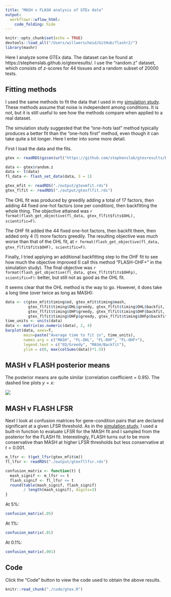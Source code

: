 ```yaml
---
title: "MASH v FLASH analysis of GTEx data"
output: 
  workflowr::wflow_html:
    code_folding: hide
---
```


```r
knitr::opts_chunk$set(echo = TRUE)
devtools::load_all("/Users/willwerscheid/GitHub/flashr2/")
library(mashr)
```

Here I analyze some GTEx data. The dataset can be found at https://stephenslab.github.io/gtexresults/. I use the "random.z" dataset, which consists of $z$-scores for 44 tissues and a random subset of 20000 tests.

## Fitting methods

I used the same methods to fit the data that I used in my [simulation study](MASHvFLASHsims.html). These methods assume that noise is independent among conditions. It is not, but it is still useful to see how the methods compare when applied to a real dataset. 

The simulation study suggested that the "one-hots last" method typically produces a better fit than the "one-hots first" method, even though it can take quite a bit longer. Here I enter into some more detail.

First I load the data and the fits.

```r
gtex <- readRDS(gzcon(url("https://github.com/stephenslab/gtexresults/blob/master/data/MatrixEQTLSumStats.Portable.Z.rds?raw=TRUE")))

data <- gtex$random.z
data <- t(data)
fl_data <- flash_set_data(data, S = 1)

gtex_mfit <- readRDS("./output/gtexmfit.rds")
gtex_flfit <- readRDS("./output/gtexflfit.rds")
```

The OHL fit was produced by greedily adding a total of 17 factors, then adding 44 fixed one-hot factors (one per condition), then backfitting the whole thing. The objective attained was `r format(flash_get_objective(fl_data, gtex_flfit$fits$OHL), scientific=F)`.

The OHF fit added the 44 fixed one-hot factors, then backfit them, then added only 4 (!) more factors greedily. The resulting objective was much worse than that of the OHL fit, at `r format(flash_get_objective(fl_data, gtex_flfit$fits$OHF), scientific=F)`.

Finally, I tried applying an additional backfitting step to the OHF fit to see how much the objective improved (I call this method "FLASH-OHF+" in the simulation study). The final objective was `r format(flash_get_objective(fl_data, gtex_flfit$fits$OHFp), scientific=F)`: better, but still not as good as the OHL fit.

It seems clear that the OHL method is the way to go. However, it does take a long time (over twice as long as MASH):

```r
data <- c(gtex_mfit$timing$ed, gtex_mfit$timing$mash,
          gtex_flfit$timing$OHL$greedy, gtex_flfit$timing$OHL$backfit,
          gtex_flfit$timing$OHF$greedy, gtex_flfit$timing$OHF$backfit,
          gtex_flfit$timing$OHFp$greedy, gtex_flfit$timing$OHFp$backfit)
time_units <- units(data)
data <- matrix(as.numeric(data), 2, 4)
barplot(data, axes=T,
        main=paste("Average time to fit in", time_units),
        names.arg = c("MASH", "FL-OHL", "FL-OHF", "FL-OHF+"),
        legend.text = c("ED/Greedy", "MASH/Backfit"),
        ylim = c(0, max(colSums(data))*1.5))
```

## MASH v FLASH posterior means

The posterior means are quite similar (correlation coefficient = 0.95). The dashed line plots $y = x$:

![](images/gtexcompare.png)

## MASH v FLASH LFSR 

Next I look at confusion matrices for gene-condition pairs that are declared significant at a given LFSR threshold. As in the [simulation study](MASHvFLASHsims.html), I used a built-in function to evaluate LFSR for the MASH fit and I sampled from the posterior for the FLASH fit. Interestingly, FLASH turns out to be more conservative than MASH at higher LFSR thresholds but less conservative at $t = 0.001$.

```r
m_lfsr <- t(get_lfsr(gtex_mfit$m))
fl_lfsr <- readRDS("./output/gtexfllfsr.rds")

confusion_matrix <- function(t) {
  mash_signif <- m_lfsr <= t
  flash_signif <- fl_lfsr <= t
  round(table(mash_signif, flash_signif)
        / length(mash_signif), digits=3)
}
```

At 5%:
```r
confusion_matrix(.05)
```

At 1%:
```r
confusion_matrix(.01)
```

At 0.1%:
```r
confusion_matrix(.001)
```

## Code

Click the "Code" button to view the code used to obtain the above results.
```r
knitr::read_chunk("./code/gtex.R")
```
```r
```

